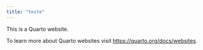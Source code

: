 ```yaml
---
title: "teste"
---
```


This is a Quarto website.

To learn more about Quarto websites visit <https://quarto.org/docs/websites>.
